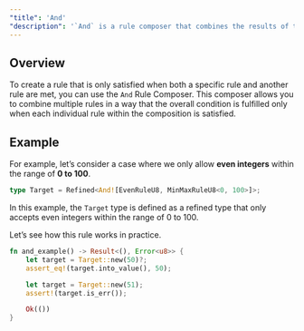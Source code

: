 ```yaml
---
"title": 'And'
"description": '`And` is a rule composer that combines the results of two rules. Both rules must be satisfied for the `And` rule to be satisfied.'
---
```


## Overview
To create a rule that is only satisfied when both a specific rule and another rule are met, you can use the `And` Rule Composer.
This composer allows you to combine multiple rules in a way that the overall condition is fulfilled only when each individual rule within the composition is satisfied.

## Example
For example, let’s consider a case where we only allow **even integers** within the range of **0 to 100**.

```rust
type Target = Refined<And![EvenRuleU8, MinMaxRuleU8<0, 100>]>;
```

In this example, the `Target` type is defined as a refined type that only accepts even integers within the range of 0 to 100.

Let’s see how this rule works in practice.

```rust
fn and_example() -> Result<(), Error<u8>> {
    let target = Target::new(50)?;
    assert_eq!(target.into_value(), 50);

    let target = Target::new(51);
    assert!(target.is_err());

    Ok(())
}
```